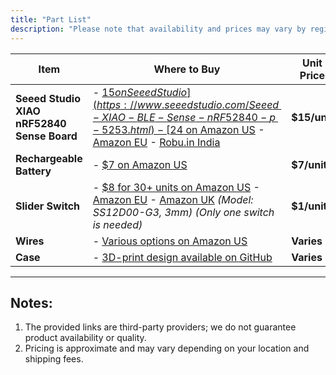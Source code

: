 ```yaml
---
title: "Part List"
description: "Please note that availability and prices may vary by region."
---
```


| **Item**                                   | **Where to Buy**                                                                                                                                                                                                                                                                                                      | **Unit Price** |
| ------------------------------------------ | --------------------------------------------------------------------------------------------------------------------------------------------------------------------------------------------------------------------------------------------------------------------------------------------------------------------- | -------------- |
| **Seeed Studio XIAO nRF52840 Sense Board** | - [$15 on Seeed Studio](https://www.seeedstudio.com/Seeed-XIAO-BLE-Sense-nRF52840-p-5253.html) - [$24 on Amazon US](https://amzn.to/3TZD1pO) - [Amazon EU](https://amzn.eu/d/3eG6gaA) - [Robu.in India](https://robu.in/product/seeed-studio-xiao-nrf52840-sense-tinyml-tensorflow-lite-imu-microphone-bluetooth5-0/) | **$15/unit**   |
| **Rechargeable Battery**                   | - [$7 on Amazon US](https://amzn.to/3TXlE9f)                                                                                                                                                                                                                                                                          | **$7/unit**    |
| **Slider Switch**                          | - [$8 for 30+ units on Amazon US](https://www.amazon.com/dp/B099MRCDG8) - [Amazon EU](https://www.amazon.de/dp/B09TVFF6KW) - [Amazon UK](https://www.amazon.co.uk/dp/B09TVFF6KW) *(Model: SS12D00-G3, 3mm)* *(Only one switch is needed)*                                                                             | **$1/unit**    |
| **Wires**                                  | - [Various options on Amazon US](https://www.amazon.com/dp/B09X4629C1)                                                                                                                                                                                                                                                | **Varies**     |
| **Case**                                   | - [3D-print design available on GitHub](https://github.com/BasedHardware/Omi/tree/main/Omi/hardware/triangle%20v1)                                                                                                                                                                                                    | **Varies**     |

***

## Notes:[​](#notes "Direct link to Notes:")

1. The provided links are third-party providers; we do not guarantee product availability or quality.
2. Pricing is approximate and may vary depending on your location and shipping fees.
